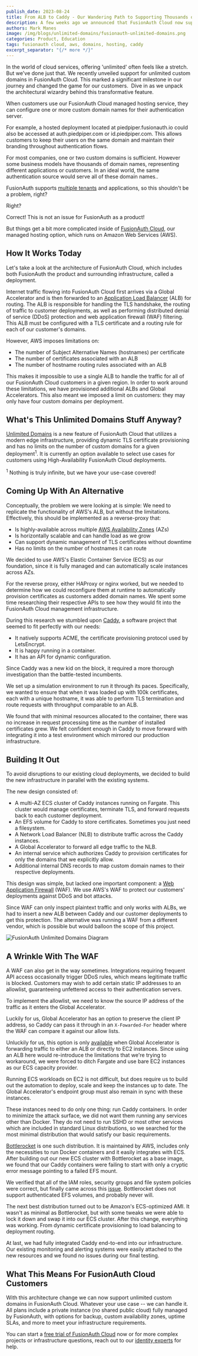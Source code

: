 ```yaml
---
publish_date: 2023-08-24
title: From ALB to Caddy - Our Wandering Path to Supporting Thousands of Domain Names
description: A few weeks ago we announced that FusionAuth Cloud now supports unlimited custom domains. Here’s how we actually built it. 
authors: Mark Manes
image: /img/blogs/unlimited-domains/fusionauth-unlimited-domains.png
categories: Product, Education
tags: fusionauth cloud, aws, domains, hosting, caddy
excerpt_separator: "{/* more */}"
---
```

In the world of cloud services, offering 'unlimited' often feels like a stretch. But we've done just that. We recently unveiled support for unlimited custom domains in FusionAuth Cloud. This marked a significant milestone in our journey and changed the game for our customers.  Dive in as we unpack the architectural wizardry behind this transformative feature.

When customers use our FusionAuth Cloud managed hosting service, they can configure one or more custom domain names for their authentication server.

For example, a hosted deployment located at piedpiper.fusionauth.io could also be accessed at auth.piedpiper.com or id.piedpiper.com. This allows customers to keep their users on the same domain and maintain their branding throughout authentication flows.

For most companies, one or two custom domains is sufficient. However some business models have thousands of domain names, representing different applications or customers. In an ideal world, the same authentication source would serve all of these domain names..

FusionAuth supports [multiple tenants](/docs/v1/tech/core-concepts/tenants) and applications, so this shouldn't be a problem, right?

Right?

Correct! This is not an issue for FusionAuth as a product!

But things get a bit more complicated inside of [FusionAuth Cloud](/platform/fusionauth-cloud), our managed hosting option, which runs on Amazon Web Services (AWS).

How It Works Today
------------------

Let's take a look at the architecture of FusionAuth Cloud, which includes both FusionAuth the product and surrounding infrastructure, called a deployment.

Internet traffic flowing into FusionAuth Cloud first arrives via a Global Accelerator and is then forwarded to an [Application Load Balancer](https://aws.amazon.com/elasticloadbalancing/application-load-balancer) (ALB) for routing. The ALB is responsible for handling the TLS handshake, the routing of traffic to customer deployments, as well as performing distributed denial of service (DDoS) protection and web application firewall (WAF) filtering. This ALB must be configured with a TLS certificate and a routing rule for each of our customer's domains.

However, AWS imposes limitations on:

-   The number of Subject Alternative Names (hostnames) per certificate
-   The number of certificates associated with an ALB
-   The number of hostname routing rules associated with an ALB

This makes it impossible to use a single ALB to handle the traffic for all of our FusionAuth Cloud customers in a given region. In order to work around these limitations, we have provisioned additional ALBs and Global Accelerators. This also meant we imposed a limit on customers: they may only have four custom domains per deployment.

What's This Unlimited Domains Stuff Anyway?
-------------------------------------------

[Unlimited Domains](blog/introducing-unlimited-custom-domains-for-fusionauth-cloud) is a new feature of FusionAuth Cloud that utilizes a modern edge infrastructure, providing dynamic TLS certificate provisioning and has no limits on the number of custom domains for a given deployment<sup>1</sup>. It is currently an option available to select use cases for customers using High-Availability FusionAuth Cloud deployments.

<sup>1</sup> Nothing is truly infinite, but we have your use-case covered!

Coming Up With An Alternative
-----------------------------

Conceptually, the problem we were looking at is simple: We need to replicate the functionality of AWS's ALB, but without the limitations. Effectively, this should be implemented as a reverse-proxy that:

-   Is highly-available across multiple [AWS Availability Zones](https://aws.amazon.com/about-aws/global-infrastructure/regions_az/) (AZs)
-   Is horizontally scalable and can handle load as we grow
-   Can support dynamic management of TLS certificates without downtime
-   Has no limits on the number of hostnames it can route

We decided to use AWS's Elastic Container Service (ECS) as our foundation, since it is fully managed and can automatically scale instances across AZs.

For the reverse proxy, either HAProxy or nginx worked, but we needed to determine how we could reconfigure them at runtime to automatically provision certificates as customers added domain names. We spent some time researching their respective APIs to see how they would fit into the FusionAuth Cloud management infrastructure.

During this research we stumbled upon [Caddy](https://caddyserver.com/), a software project that seemed to fit perfectly with our needs:

-   It natively supports ACME, the certificate provisioning protocol used by LetsEncrypt.
-   It is happy running in a container.
-   It has an API for dynamic configuration.

Since Caddy was a new kid on the block, it required a more thorough investigation than the battle-tested incumbents.

We set up a simulation environment to run it through its paces. Specifically, we wanted to ensure that when it was loaded up with 100k certificates, each with a unique hostname, it was able to perform TLS termination and route requests with throughput comparable to an ALB.

We found that with minimal resources allocated to the container, there was no increase in request processing time as the number of installed certificates grew. We felt confident enough in Caddy to move forward with integrating it into a test environment which mirrored our production infrastructure.

Building It Out
---------------

To avoid disruptions to our existing cloud deployments, we decided to build the new infrastructure in parallel with the existing systems.

The new design consisted of:

-   A multi-AZ ECS cluster of Caddy instances running on Fargate. This cluster would manage certificates, terminate TLS, and forward requests back to each customer deployment.
-   An EFS volume for Caddy to store certificates. Sometimes you just need a filesystem.
-   A Network Load Balancer (NLB) to distribute traffic across the Caddy instances.
-   A Global Accelerator to forward all edge traffic to the NLB.
-   An internal service which authorizes Caddy to provision certificates for only the domains that we explicitly allow.
-   Additional internal DNS records to map custom domain names to their respective deployments.

This design was simple, but lacked one important component: a [Web Application Firewall](https://aws.amazon.com/waf/) (WAF). We use AWS's WAF to protect our customers' deployments against DDoS and bot attacks.

Since WAF can only inspect plaintext traffic and only works with ALBs, we had to insert a new ALB between Caddy and our customer deployments to get this protection. The alternative was running a WAF from a different vendor, which is possible but would balloon the scope of this project.

![FusionAuth Unlimited Domains Diagram](/public/img/blogs/unlimited-domains/unlimited-domains-diagram-fusionauth.png)

A Wrinkle With The WAF
----------------------

A WAF can also get in the way sometimes. Integrations requiring frequent API access occasionally trigger DDoS rules, which means legitimate traffic is blocked. Customers may wish to add certain static IP addresses to an allowlist, guaranteeing unfettered access to their authentication servers.

To implement the allowlist, we need to know the source IP address of the traffic as it enters the Global Accelerator.

Luckily for us, Global Accelerator has an option to preserve the client IP address, so Caddy can pass it through in an `X-Fowarded-For` header where the WAF can compare it against our allow lists.

Unluckily for us, this option is only [available](https://docs.aws.amazon.com/global-accelerator/latest/dg/preserve-client-ip-address.html) when Global Accelerator is forwarding traffic to either an ALB or directly to EC2 instances. Since using an ALB here would re-introduce the limitations that we're trying to workaround, we were forced to ditch Fargate and use bare EC2 instances as our ECS capacity provider.

Running ECS workloads on EC2 is not difficult, but does require us to build out the automation to deploy, scale and keep the instances up to date. The Global Accelerator's endpoint group must also remain in sync with these instances.

These instances need to do only one thing: run Caddy containers. In order to minimize the attack surface, we did not want them running any services other than Docker. They do not need to run SSHD or most other services which are included in standard Linux distributions, so we searched for the most minimal distribution that would satisfy our basic requirements.

[Bottlerocket](https://aws.amazon.com/bottlerocket) is one such distribution. It is maintained by AWS, includes only the necessities to run Docker containers and it easily integrates with ECS. After building out our new ECS cluster with Bottlerocket as a base image, we found that our Caddy containers were failing to start with only a cryptic error message pointing to a failed EFS mount.

We verified that all of the IAM roles, security groups and file system policies were correct, but finally came across this [issue](https://github.com/bottlerocket-os/bottlerocket/issues/1080). Bottlerocket does not support authenticated EFS volumes, and probably never will.  

The next best distribution turned out to be Amazon's ECS-optimized AMI. It wasn't as minimal as Bottlerocket, but with some tweaks we were able to lock it down and swap it into our ECS cluster. After this change, everything was working. From dynamic certificate provisioning to load balancing to deployment routing.

At last, we had fully integrated Caddy end-to-end into our infrastructure. Our existing monitoring and alerting systems were easily attached to the new resources and we found no issues during our final testing.

What This Means For FusionAuth Cloud Customers
----------------------------------------------

With this architecture change we can now support unlimited custom domains in FusionAuth Cloud. Whatever your use case -- we can handle it. All plans include a private instance (no shared public cloud) fully managed by FusionAuth, with options for backup, custom availability zones, uptime SLAs, and more to meet your infrastructure requirements.

You can start a [free trial of FusionAuth Cloud](/pricing?step%3Dhosting) now or for more complex projects or infrastructure questions, reach out to our [identity experts](/contact) for help.
